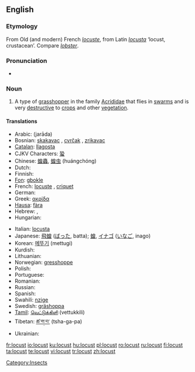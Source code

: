 ==English==
{{wikipedia}}

===Etymology===
From Old (and modern) French ''[[locuste]]'', from Latin ''[[locusta]]'' ‘locust, crustacean’.  Compare ''[[lobster]]''.

===Pronunciation===
{{IPA|/ˈləʊkəst/}}
* {{audio|en-us-locust.ogg|Audio (US)}}

===Noun===
{{en-noun}}

# A type of [[grasshopper]] in the family [[Acrididae]] that flies in [[swarm]]s and is very [[destructive]] to [[crop]]s and other [[vegetation]].

====Translations====
{{top}}
* Arabic: {{ARchar|[[جرادة]]}} (jarāda) {{f}}
* Bosnian: [[skakavac]] {{m}}, [[cvrčak]] {{m}}, [[zrikavac]] {{m}}
* [[Catalan]]: [[llagosta]] {{f}}
* CJKV Characters: [[蛩]]
* Chinese: [[蝗蟲]], [[蝗虫]] (huángchóng)
* Dutch: {{t+|nl|treksprinkhaan|m}}
* Finnish: {{t+|fi|kulkusirkka}}
* [[Fon]]: [[gbokle]]
* French: [[locuste]] {{f}}, [[criquet]] {{m}}
* German: {{t+|de|Heuschrecke|f}}
* Greek: [[ακρίδα]] {{f}}
* [[Hausa]]: [[fàra]]
* Hebrew: {{t+|he|ארבה|m|alt=אַרְבֶּה|sc=Hebr}}, {{t-|he|חגב|m|alt=חָגָב|sc=Hebr}}
* Hungarian: {{t+|hu|sáska}}
{{mid}}
* Italian: [[locusta]] {{f}}
* Japanese: [[飛蝗]] ([[ばった]], batta); [[蝗]], [[イナゴ]] ([[いなご]], inago)
* Korean: [[메뚜기]] (mettugi)
* Kurdish: {{KUchar|[[کوله‌]]}}
* Lithuanian: {{t-|lt|skėrys|m|xs=Lithuanian}}
* Norwegian: [[gresshoppe]] {{m}}
* Polish: {{t-|pl|szarańcza|f}}
* Portuguese: {{t+|pt|gafanhoto|m}}
* Romanian: {{t-|ro|lăcustă|f}}
* Russian: {{t-|ru|саранчук|m|tr=sarančuk|sc=Cyrl}}
* Spanish: {{t+|es|langosta|f}}
* Swahili: [[nzige]]
* Swedish: [[gräshoppa]] {{c}}
* [[Tamil]]: [[வெட்டுக்கிளி]] (vettukkili)
* Tibetan: [[ཚ་ག་བ་]] (tsha-ga-pa)
* Ukrainian: {{t-|uk|сарана|f|sc=Cyrl|xs=Ukrainian}}
{{bottom}}

[[Category:Insects]]

[[fr:locust]]
[[io:locust]]
[[ku:locust]]
[[hu:locust]]
[[pl:locust]]
[[ro:locust]]
[[ru:locust]]
[[fi:locust]]
[[ta:locust]]
[[te:locust]]
[[vi:locust]]
[[tr:locust]]
[[zh:locust]]